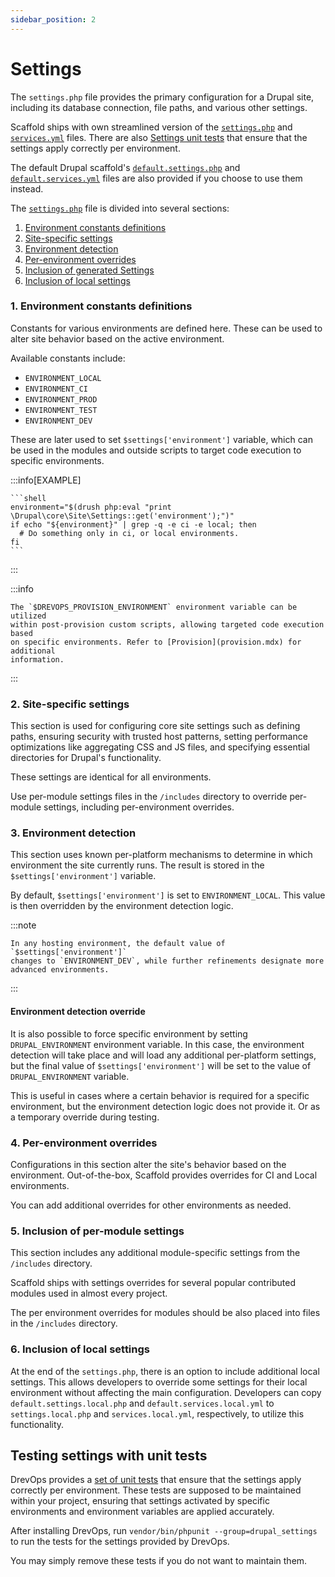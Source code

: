 ```yaml
---
sidebar_position: 2
---
```


# Settings

The `settings.php` file provides the primary configuration for a Drupal site,
including its database connection, file paths, and various other settings.

Scaffold ships with own streamlined version of
the [`settings.php`](https://github.com/drevops/scaffold/blob/develop/web/sites/default/settings.php) and
[`services.yml`](https://github.com/drevops/scaffold/blob/develop/web/sites/default/services.yml) files. There are
also [Settings unit tests](#testing-settings-with-unit-tests) that ensure that
the settings apply correctly per environment.

The default Drupal scaffold's [`default.settings.php`](https://github.com/drevops/scaffold/blob/develop/web/sites/default/default.settings.php)
and [`default.services.yml`](https://github.com/drevops/scaffold/blob/develop/web/sites/default/default.services.yml)
files are also provided if you choose to use them instead.

The [`settings.php`](https://github.com/drevops/scaffold/blob/develop/web/sites/default/settings.php) file is divided
into several sections:

1. [Environment constants definitions](#1-environment-constants-definitions)
2. [Site-specific settings](#2-site-specific-settings)
3. [Environment detection](#3-environment-detection)
4. [Per-environment overrides](#4-per-environment-overrides)
5. [Inclusion of generated Settings](#5-inclusion-of-per-module-settings)
6. [Inclusion of local settings](#6-inclusion-of-local-settings)

### 1. Environment constants definitions

Constants for various environments are defined here. These can be used to alter
site behavior based on the active environment.

Available constants include:

- `ENVIRONMENT_LOCAL`
- `ENVIRONMENT_CI`
- `ENVIRONMENT_PROD`
- `ENVIRONMENT_TEST`
- `ENVIRONMENT_DEV`

These are later used to set `$settings['environment']` variable, which can be
used in the modules and outside scripts to target code execution to specific
environments.

:::info[EXAMPLE]

    ```shell
    environment="$(drush php:eval "print \Drupal\core\Site\Settings::get('environment');")"
    if echo "${environment}" | grep -q -e ci -e local; then
      # Do something only in ci, or local environments.
    fi
    ```

:::

:::info

    The `$DREVOPS_PROVISION_ENVIRONMENT` environment variable can be utilized
    within post-provision custom scripts, allowing targeted code execution based
    on specific environments. Refer to [Provision](provision.mdx) for additional
    information.

:::

### 2. Site-specific settings

This section is used for configuring core site settings such as defining paths,
ensuring security with trusted host patterns, setting performance optimizations
like aggregating CSS and JS files, and specifying essential directories for
Drupal's functionality.

These settings are identical for all environments.

Use per-module settings files in the `/includes` directory to override
per-module settings, including per-environment overrides.

### 3. Environment detection

This section uses known per-platform mechanisms to determine in which
environment the site currently runs. The result is stored in the
`$settings['environment']` variable.

By default, `$settings['environment']` is set to `ENVIRONMENT_LOCAL`.
This value is then overridden by the environment detection logic.

:::note

    In any hosting environment, the default value of `$settings['environment']`
    changes to `ENVIRONMENT_DEV`, while further refinements designate more
    advanced environments.

:::

#### Environment detection override

It is also possible to force specific environment by setting
`DRUPAL_ENVIRONMENT` environment variable. In this case, the environment
detection will take place and will load any additional per-platform settings,
but the final value of `$settings['environment']` will be set to the value of
`DRUPAL_ENVIRONMENT` variable.

This is useful in cases where a certain behavior is required for a specific
environment, but the environment detection logic does not provide it. Or as a
temporary override during testing.

### 4. Per-environment overrides

Configurations in this section alter the site's behavior based on the
environment. Out-of-the-box, Scaffold provides overrides for CI and Local
environments.

You can add additional overrides for other environments as needed.

### 5. Inclusion of per-module settings

This section includes any additional module-specific settings from the
`/includes` directory.

Scaffold ships with settings overrides for several popular contributed modules
used in almost every project.

The per environment overrides for modules should be also placed into files
in the `/includes` directory.

### 6. Inclusion of local settings

At the end of the `settings.php`, there is an option to include additional local
settings. This allows developers to override some settings for their local
environment without affecting the main configuration. Developers can
copy `default.settings.local.php` and `default.services.local.yml`
to `settings.local.php` and `services.local.yml`, respectively, to utilize this
functionality.

## Testing settings with unit tests

DrevOps provides a [set of unit tests](https://github.com/drevops/scaffold/blob/develop/tests/phpunit/Drupal) that
ensure that the settings apply correctly per environment. These tests are
supposed to be maintained within your project, ensuring that settings activated
by specific environments and environment variables are applied accurately.

After installing DrevOps, run `vendor/bin/phpunit --group=drupal_settings` to
run the tests for the settings provided by DrevOps.

You may simply remove these tests if you do not want to maintain them.
